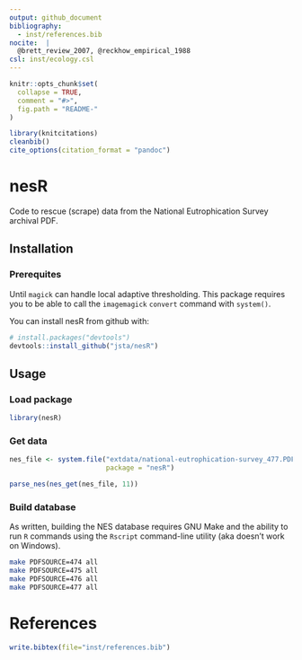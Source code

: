 ```yaml
---
output: github_document
bibliography: 
  - inst/references.bib
nocite:  |
  @brett_review_2007, @reckhow_empirical_1988
csl: inst/ecology.csl
---
```


<!-- README.md is generated from README.Rmd. Please edit that file -->

```r
knitr::opts_chunk$set(
  collapse = TRUE,
  comment = "#>",
  fig.path = "README-"
)
```

```r
library(knitcitations)
cleanbib()   
cite_options(citation_format = "pandoc")
```

# nesR

Code to rescue (scrape) data from the National Eutrophication Survey archival PDF.

## Installation

### Prerequites

Until `magick` can handle local adaptive thresholding. This package requires you to be able to call the `imagemagick` `convert` command with `system()`.

You can install nesR from github with:

```r
# install.packages("devtools")
devtools::install_github("jsta/nesR")
```

## Usage

### Load package

```r
library(nesR)
```

### Get data 

```r
nes_file <- system.file("extdata/national-eutrophication-survey_477.PDF", 
                        package = "nesR")

parse_nes(nes_get(nes_file, 11))
```

### Build database

As written, building the NES database requires GNU Make and the ability to run `R` commands using the `Rscript` command-line utility (aka doesn't work on Windows).

```bash
make PDFSOURCE=474 all
make PDFSOURCE=475 all
make PDFSOURCE=476 all
make PDFSOURCE=477 all
```

# References

```r
write.bibtex(file="inst/references.bib")
```
